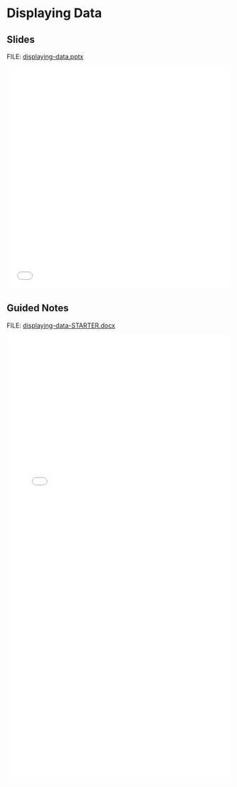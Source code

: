 # Displaying Data {.unnumbered}

## Slides

FILE: [displaying-data.pptx](https://github.com/coltongearhart/math125/blob/main/stats/displaying-data.pptx)

<embed src="stats/displaying-data.pdf" type="application/pdf" width="100%" height="500px"></embed>

## Guided Notes

FILE: [displaying-data-STARTER.docx](https://github.com/coltongearhart/math125/blob/main/stats/displaying-data-STARTER.docx)

<embed src="stats/displaying-data-COMPLETED.pdf" type="application/pdf" width="100%" height="1000px"></embed>
